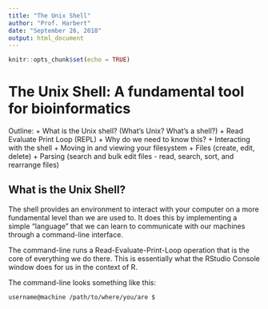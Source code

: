```yaml
---
title: "The Unix Shell"
author: "Prof. Harbert"
date: "September 26, 2018"
output: html_document
---
```


```r
knitr::opts_chunk$set(echo = TRUE)
```

# The Unix Shell: A fundamental tool for bioinformatics

Outline:
+ What is the Unix shell? (What's Unix? What's a shell?)
+ Read Evaluate Print Loop (REPL)
+ Why do we need to know this?
+ Interacting with the shell
+ Moving in and viewing your filesystem
+ Files (create, edit, delete)
+ Parsing (search and bulk edit files - read, search, sort, and rearrange files)


## What is the Unix Shell?

The shell provides an environment to interact with your computer on a more fundamental level than we are used to. It does this by implementing a simple "language" that we can learn to communicate with our machines through a command-line interface.

The command-line runs a Read-Evaluate-Print-Loop operation that is the core of everything we do there. This is essentially what the RStudio Console window does for us in the context of R.

The command-line looks something like this:

```bash
username@machine /path/to/where/you/are $
```



